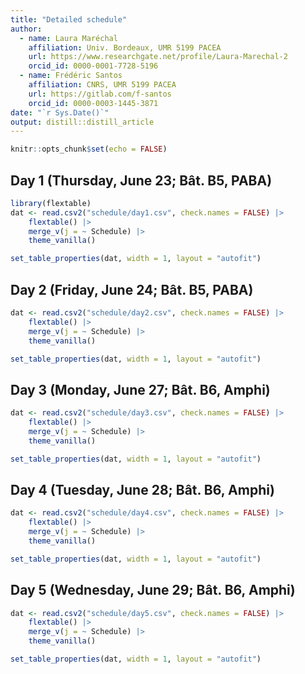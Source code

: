 ```yaml
---
title: "Detailed schedule"
author:
  - name: Laura Maréchal
    affiliation: Univ. Bordeaux, UMR 5199 PACEA
    url: https://www.researchgate.net/profile/Laura-Marechal-2
    orcid_id: 0000-0001-7728-5196
  - name: Frédéric Santos
    affiliation: CNRS, UMR 5199 PACEA
    url: https://gitlab.com/f-santos
    orcid_id: 0000-0003-1445-3871
date: "`r Sys.Date()`"
output: distill::distill_article
---
```


```r
knitr::opts_chunk$set(echo = FALSE)
```

## Day 1 (Thursday, June 23; Bât. B5, PABA)
```r
library(flextable)
dat <- read.csv2("schedule/day1.csv", check.names = FALSE) |>
    flextable() |>
    merge_v(j = ~ Schedule) |>
    theme_vanilla()

set_table_properties(dat, width = 1, layout = "autofit")
```

## Day 2 (Friday, June 24; Bât. B5, PABA)
```r
dat <- read.csv2("schedule/day2.csv", check.names = FALSE) |>
    flextable() |>
    merge_v(j = ~ Schedule) |>
    theme_vanilla()

set_table_properties(dat, width = 1, layout = "autofit")
```

## Day 3 (Monday, June 27; Bât. B6, Amphi)
```r
dat <- read.csv2("schedule/day3.csv", check.names = FALSE) |>
    flextable() |>
    merge_v(j = ~ Schedule) |>
    theme_vanilla()

set_table_properties(dat, width = 1, layout = "autofit")
```

## Day 4 (Tuesday, June 28; Bât. B6, Amphi)
```r
dat <- read.csv2("schedule/day4.csv", check.names = FALSE) |>
    flextable() |>
    merge_v(j = ~ Schedule) |>
    theme_vanilla()

set_table_properties(dat, width = 1, layout = "autofit")
```

## Day 5 (Wednesday, June 29; Bât. B6, Amphi)
```r
dat <- read.csv2("schedule/day5.csv", check.names = FALSE) |>
    flextable() |>
    merge_v(j = ~ Schedule) |>
    theme_vanilla()

set_table_properties(dat, width = 1, layout = "autofit")
```

